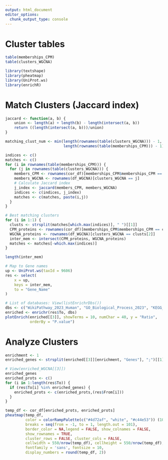 ```yaml
---
output: html_document
editor_options: 
  chunk_output_type: console
---
```


# Cluster tables

```r
table(memberships_CPM)
table(clusters_WGCNA)
```


```r
library(textshape)
library(pheatmap)
library(UniProt.ws)
library(enrichR)
```

# Match Clusters (Jaccard index)

```r
jaccard <- function(a, b) {
    union <- length(a) + length(b) - length(intersect(a, b))
    return ((length(intersect(a, b)))/union)
}

matching_clust_num <- min(length(rownames(table(clusters_WGCNA))) - 1,
                          length(rownames(table(memberships_CPM))) - 1)

indices <- c()
matches <- c()
for (i in rownames(table(memberships_CPM))) {
  for (j in rownames(table(clusters_WGCNA))) {
    members_CPM <- rownames(cor_df)[memberships_CPM$memberships_CPM == i]
    members_WGCNA <- rownames(df_WGCNA)[clusters_WGCNA == j]
    # Calculate Jaccard index
    j_index <- jaccard(members_CPM, members_WGCNA)
    indices <- c(indices, j_index)
    matches <- c(matches, paste(i,j))
  }
}

# Best matching clusters
for (i in 1:1) {
  clusts <- strsplit(matches[which.max(indices)], " ")[[1]]
  CPM_proteins <- rownames(cor_df)[memberships_CPM$memberships_CPM == clusts[1]]
  WGCNA_proteins <- rownames(df_WGCNA)[clusters_WGCNA == clusts[2]]
  inter_mem <- intersect(CPM_proteins, WGCNA_proteins)
  matches <- matches[-which.max(indices)]
}

length(inter_mem)

# Map to Gene names
up <- UniProt.ws(taxId = 9606)
res <- select(
    x = up,
    keys = inter_mem,
    to = "Gene_Name"
)

# List of databases: View(listEnrichrDbs())
dbs <- c("WikiPathway_2023_Human", "GO_Biological_Process_2023", "KEGG_2021_Human")
enriched <- enrichr(res$To, dbs)
plotEnrich(enriched[[3]], showTerms = 10, numChar = 40, y = "Ratio",
           orderBy = "P.value")
```

# Analyze Clusters

```r
enrichment <- 1
enriched_genes <- strsplit(enriched[[3]][enrichment, "Genes"], ";")[[1]]

# View(enriched_WGCNA[[3]])
enriched_genes
enriched_prots <- c()
for (i in 1:length(res$To)) {
  if (res$To[i] %in% enriched_genes) {
    enriched_prots <- c(enriched_prots,(res$From[i]))
  }
}

temp_df <- cor_df[enriched_prots, enriched_prots]
pheatmap(temp_df,
         color = colorRampPalette(c("#4d72af", "white", "#c44e53")) (101),
         breaks = seq(from = -1, to = 1, length.out = 101),
         border_color = NA,legend = FALSE, show_colnames = FALSE,
         show_rownames = TRUE,
         cluster_rows = FALSE, cluster_cols = FALSE,
         cellwidth = 550/nrow(temp_df), cellheight = 550/nrow(temp_df),
         fontfamily = 'sans', fontsize = 10,
         display_numbers = round(temp_df, 2))
```

